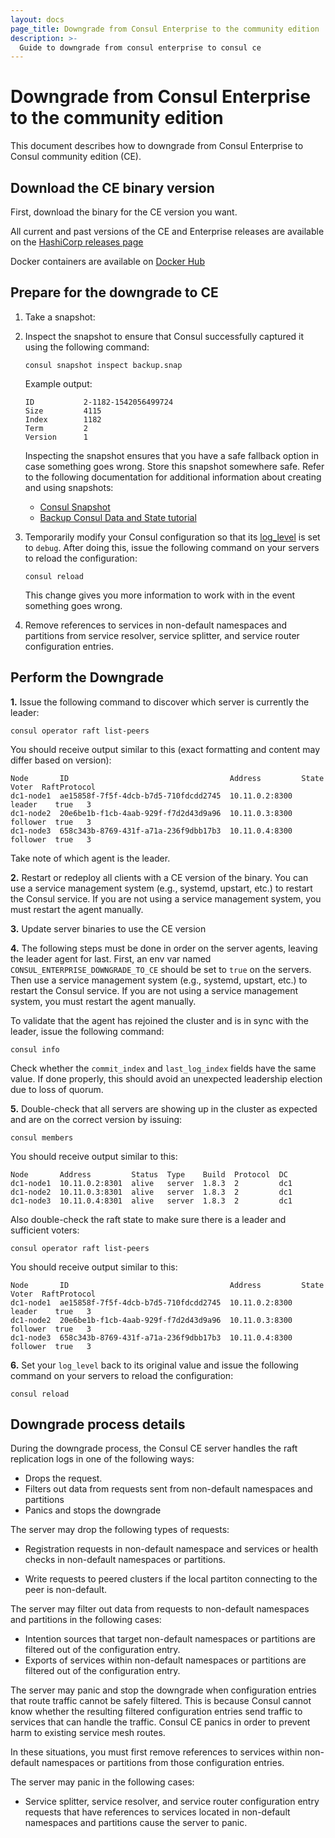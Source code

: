 ```yaml
---
layout: docs
page_title: Downgrade from Consul Enterprise to the community edition
description: >-
  Guide to downgrade from consul enterprise to consul ce
---
```


# Downgrade from Consul Enterprise to the community edition

This document describes how to downgrade from Consul Enterprise to Consul community edition (CE).

## Download the CE binary version

First, download the binary for the CE version you want.

<Tabs>
<Tab heading="Binary">

All current and past versions of the CE and Enterprise releases are
available on the [HashiCorp releases page](https://releases.hashicorp.com/consul)

</Tab>
<Tab heading="Docker">

Docker containers are available on [Docker Hub](https://hub.docker.com/r/hashicorp/consul)

</Tab>

</Tabs>

## Prepare for the downgrade to CE

1. Take a snapshot:
1. Inspect the snapshot to ensure that Consul successfully captured it using the following command:

    ```
    consul snapshot inspect backup.snap
    ```

    Example output:

    ```
    ID           2-1182-1542056499724
    Size         4115
    Index        1182
    Term         2
    Version      1
    ```

    Inspecting the snapshot ensures that you have a safe fallback option in case something goes wrong. Store
this snapshot somewhere safe. Refer to the following documentation for additional information about creating and using snapshots:

    - [Consul Snapshot](/consul/commands/snapshot)
    - [Backup Consul Data and State tutorial](/consul/tutorials/production-deploy/backup-and-restore)

1. Temporarily modify your Consul configuration so that its [log_level](/consul/docs/agent/config/cli-flags#_log_level)
is set to `debug`. After doing this, issue the following command on your servers to
reload the configuration:

    ```
    consul reload
    ```

   This change gives you more information to work with in the event something goes wrong.


1. Remove references to services in non-default namespaces and partitions from service resolver, service splitter, and service router configuration entries.


## Perform the Downgrade

**1.** Issue the following command to discover which server is currently the leader:

```
consul operator raft list-peers
```

You should receive output similar to this (exact formatting and content may differ based on version):

```
Node       ID                                    Address         State     Voter  RaftProtocol
dc1-node1  ae15858f-7f5f-4dcb-b7d5-710fdcdd2745  10.11.0.2:8300  leader    true   3
dc1-node2  20e6be1b-f1cb-4aab-929f-f7d2d43d9a96  10.11.0.3:8300  follower  true   3
dc1-node3  658c343b-8769-431f-a71a-236f9dbb17b3  10.11.0.4:8300  follower  true   3
```
Take note of which agent is the leader.

**2.** Restart or redeploy all clients with a CE version of the binary. You can use a service management system (e.g., systemd, upstart, etc.) to restart the Consul service. If you are not using a service management system, you must restart the  agent manually.

**3.** Update server binaries to use the CE version

**4.** The following steps must be done in order on the server agents, leaving the leader
agent for last. First, an env var named `CONSUL_ENTERPRISE_DOWNGRADE_TO_CE` should be set to `true` on the servers. Then use a service management system (e.g., systemd, upstart, etc.) to restart the Consul service. If you are not using a service management system, you must restart the agent manually.

To validate that the agent has rejoined the cluster and is in sync with the leader, issue the
following command:

```
consul info
```

Check whether the `commit_index` and `last_log_index` fields have the same value. If done properly,
this should avoid an unexpected leadership election due to loss of quorum.

**5.** Double-check that all servers are showing up in the cluster as expected and are on
the correct version by issuing:

```
consul members
```

You should receive output similar to this:

```
Node       Address         Status  Type    Build  Protocol  DC
dc1-node1  10.11.0.2:8301  alive   server  1.8.3  2         dc1
dc1-node2  10.11.0.3:8301  alive   server  1.8.3  2         dc1
dc1-node3  10.11.0.4:8301  alive   server  1.8.3  2         dc1
```

Also double-check the raft state to make sure there is a leader and sufficient voters:

```
consul operator raft list-peers
```

You should receive output similar to this:

```
Node       ID                                    Address         State     Voter  RaftProtocol
dc1-node1  ae15858f-7f5f-4dcb-b7d5-710fdcdd2745  10.11.0.2:8300  leader    true   3
dc1-node2  20e6be1b-f1cb-4aab-929f-f7d2d43d9a96  10.11.0.3:8300  follower  true   3
dc1-node3  658c343b-8769-431f-a71a-236f9dbb17b3  10.11.0.4:8300  follower  true   3
```

**6.** Set your `log_level` back to its original value and issue the following command
on your servers to reload the configuration:

```
consul reload
```

## Downgrade process details

During the downgrade process, the Consul CE server handles the raft replication logs in one of the following ways:

- Drops the request. 
- Filters out data from requests sent from non-default namespaces and partitions
- Panics and stops the downgrade 

The server may drop the following types of requests: 

- Registration requests in non-default namespace and services or health checks in non-default namespaces or partitions.

- Write requests to peered clusters if the local partiton connecting to the peer is non-default. 

The server may filter out data from requests to non-default namespaces and partitions in the following cases:

- Intention sources that target non-default namespaces or partitions are filtered out of the configuration entry.
- Exports of services within non-default namespaces or partitions are filtered out of the configuration entry.

The server may panic and stop the downgrade when configuration entries that route traffic cannot be safely filtered. This is because Consul cannot know whether the resulting filtered configuration entries send traffic to services that can handle the traffic. Consul CE panics in order to prevent harm to existing service mesh routes.

In these situations, you must first remove references to services within non-default namespaces or partitions from those configuration entries. 
  
The server may panic in the following cases:

- Service splitter, service resolver, and service router configuration entry requests that have references to services located in non-default namespaces and partitions cause the server to panic.